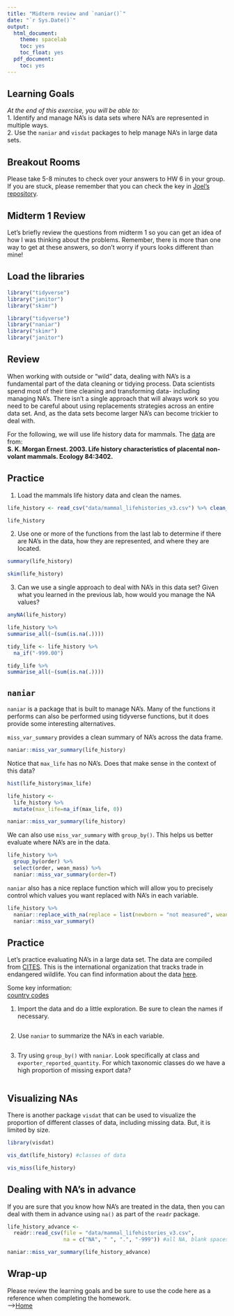 ```yaml
---
title: "Midterm review and `naniar()`"
date: "`r Sys.Date()`"
output:
  html_document:
    theme: spacelab
    toc: yes
    toc_float: yes
  pdf_document:
    toc: yes
---
```


## Learning Goals
*At the end of this exercise, you will be able to:*    
1. Identify and manage NA's is data sets where NA's are represented in multiple ways.    
2. Use the `naniar` and `visdat` packages to help manage NA's in large data sets.  

## Breakout Rooms  
Please take 5-8 minutes to check over your answers to HW 6 in your group. If you are stuck, please remember that you can check the key in [Joel's repository](https://github.com/jmledford3115/BIS15LW2022_jledford).  

## Midterm 1 Review
Let's briefly review the questions from midterm 1 so you can get an idea of how I was thinking about the problems. Remember, there is more than one way to get at these answers, so don't worry if yours looks different than mine!  

## Load the libraries
```r
library("tidyverse")
library("janitor")
library("skimr")
```

```r
library("tidyverse")
library("naniar")
library("skimr")
library("janitor")
```

## Review
When working with outside or "wild" data, dealing with NA's is a fundamental part of the data cleaning or tidying process. Data scientists spend most of their time cleaning and transforming data- including managing NA's. There isn't a single approach that will always work so you need to be careful about using replacements strategies across an entire data set. And, as the data sets become larger NA's can become trickier to deal with.  

For the following, we will use life history data for mammals. The [data](http://esapubs.org/archive/ecol/E084/093/) are from:  
**S. K. Morgan Ernest. 2003. Life history characteristics of placental non-volant mammals. Ecology 84:3402.**  

## Practice
1. Load the mammals life history data and clean the names.  
```r
life_history <- read_csv("data/mammal_lifehistories_v3.csv") %>% clean_names()
```
```r
life_history
```

2. Use one or more of the functions from the last lab to determine if there are NA's in the data, how they are represented, and where they are located.
```r
summary(life_history)
```

```r
skim(life_history)
```


3. Can we use a single approach to deal with NA's in this data set? Given what you learned in the previous lab, how would you manage the NA values?
```r
anyNA(life_history)
```
```r
life_history %>%
summarise_all(~(sum(is.na(.))))
```

```r
tidy_life <- life_history %>% 
  na_if("-999.00")
```

```r
tidy_life %>%
summarise_all(~(sum(is.na(.))))
```

## `naniar`
`naniar` is a package that is built to manage NA's. Many of the functions it performs can also be performed using tidyverse functions, but it does provide some interesting alternatives.  

`miss_var_summary` provides a clean summary of NA's across the data frame.
```r
naniar::miss_var_summary(life_history)
```

Notice that `max_life` has no NA's. Does that make sense in the context of this data?
```r
hist(life_history$max_life)
```

```r
life_history <- 
  life_history %>% 
  mutate(max_life=na_if(max_life, 0))
```

```r
naniar::miss_var_summary(life_history)
```

We can also use `miss_var_summary` with `group_by()`. This helps us better evaluate where NA's are in the data.
```r
life_history %>%
  group_by(order) %>%
  select(order, wean_mass) %>% 
  naniar::miss_var_summary(order=T)
```

`naniar` also has a nice replace function which will allow you to precisely control which values you want replaced with NA's in each variable.
```r
life_history %>% 
  naniar::replace_with_na(replace = list(newborn = "not measured", weaning= -999, wean_mass= -999, afr= -999, max_life= 0, litter_size= -999, gestation= -999, mass= -999)) %>% 
  naniar::miss_var_summary()
```

## Practice
Let's practice evaluating NA's in a large data set. The data are compiled from [CITES](https://cites.org/eng). This is the international organization that tracks trade in endangered wildlife. You can find information about the data [here](https://www.kaggle.com/cites/cites-wildlife-trade-database).  

Some key information:  
[country codes](https://en.wikipedia.org/wiki/ISO_3166-1_alpha-2)  

1. Import the data and do a little exploration. Be sure to clean the names if necessary.
```r

```

2. Use `naniar` to summarize the NA's in each variable.
```r

```

3. Try using `group_by()` with `naniar`. Look specifically at class and `exporter_reported_quantity`. For which taxonomic classes do we have a high proportion of missing export data?
```r

```

## Visualizing NAs
There is another package `visdat` that can be used to visualize the proportion of different classes of data, including missing data. But, it is limited by size.
```r
library(visdat)
```

```r
vis_dat(life_history) #classes of data
```

```r
vis_miss(life_history)
```

## Dealing with NA's in advance
If you are sure that you know how NA's are treated in the data, then you can deal with them in advance using `na()` as part of the `readr` package.
```r
life_history_advance <- 
  readr::read_csv(file = "data/mammal_lifehistories_v3.csv", 
                  na = c("NA", " ", ".", "-999")) #all NA, blank spaces, .,and -999 are treated as NA
```

```r
naniar::miss_var_summary(life_history_advance)
```

## Wrap-up  
Please review the learning goals and be sure to use the code here as a reference when completing the homework.  
-->[Home](https://jmledford3115.github.io/datascibiol/)